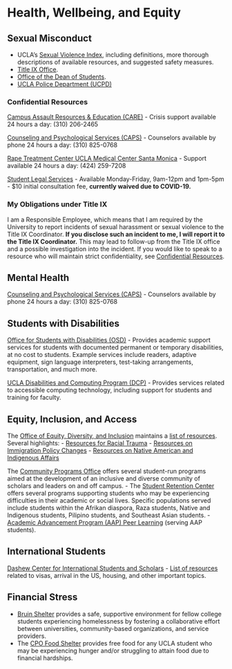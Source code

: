 # Health, Wellbeing, and Equity {.unnumbered}

## Sexual Misconduct {.unnumbered}

- UCLA's [Sexual Violence Index](https://www.sexualharassment.ucla.edu/Portals/42/Documents/UCLA%20Sexual%20Violence%20Index%20062018.pdf), including definitions, more thorough descriptions of available resources, and suggested safety measures. 
- [Title IX Office](sexualharassment.ucla.edu).
- [Office of the Dean of Students](deanofstudents.ucla.edu).
- [UCLA Police Department (UCPD)](ucpd.ucla.edu)

### Confidential Resources {.unnumbered}

[Campus Assault Resources & Education (CARE)](https://careprogram.ucla.edu/)
- Crisis support available 24 hours a day: (310) 206-2465

[Counseling and Psychological Services (CAPS)](https://www.counseling.ucla.edu/)
- Counselors available by phone 24 hours a day: (310) 825-0768

[Rape Treatment Center UCLA Medical Center Santa Monica](https://www.uclahealth.org/santa-monica/rape-treatment)
- Support available 24 hours a day: (424) 259-7208

[Student Legal Services](https://www.studentlegal.ucla.edu/)
- Available Monday-Friday, 9am-12pm and 1pm-5pm
- $10 initial consultation fee, **currently waived due to COVID-19.**

### My Obligations under Title IX {.unnumbered}

I am a Responsible Employee, which means that I am required by the University to report incidents of sexual harassment or sexual violence to the Title IX Coordinator. **If you disclose such an incident to me, I will report it to the Title IX Coordinator.** This may lead to follow-up from the Title IX office and a possible investigation into the incident. If you would like to speak to a resource who will maintain strict confidentiality, see [Confidential Resources](#confidential-resources).


## Mental Health {.unnumbered}

[Counseling and Psychological Services (CAPS)](https://www.counseling.ucla.edu/)
- Counselors available by phone 24 hours a day: (310) 825-0768

## Students with Disabilities {.unnumbered}

[Office for Students with Disabilities (OSD)](http://www.osd.ucla.edu)
- Provides academic support services for students with documented permanent or temporary disabilities, at no cost to students. Example services include readers, adaptive equipment, sign language interpreters, test-taking arrangements, transportation, and much more. 

[UCLA Disabilities and Computing Program (DCP)](http://www.dcp.ucla.edu)
- Provides services related to accessible computing technology, including support for students and training for faculty. 

## Equity, Inclusion, and Access {.unnumbered}

The [Office of Equity, Diversity, and Inclusion](https://equity.ucla.edu/about-us/) maintains a [list of resources](https://equity.ucla.edu/programs-resources/). Several highlights:
- [Resources for Racial Trauma](https://equity.ucla.edu/know/resources-for-racial-trauma/)
- [Resources on Immigration Policy Changes](https://equity.ucla.edu/know/immigration/)
- [Resources on Native American and Indigenous Affairs](https://equity.ucla.edu/know/resources-on-native-american-and-indigenous-affairs/)

The [Community Programs Office](http://www.cpo.ucla.edu/cpo/) offers several student-run programs aimed at the development of an inclusive and diverse community of scholars and leaders on and off campus. 
- The [Student Retention Center](http://www.cpo.ucla.edu/src/) offers several programs supporting students who may be experiencing difficulties in their academic or social lives. Specific populations served include students within the Afrikan diaspora, Raza students, Native and Indigenous students, Pilipino students, and Southeast Asian students. 
- [Academic Advancement Program (AAP) Peer Learning](https://www.aap.ucla.edu/units/peer-learning) (serving AAP students).

## International Students {.unnumbered}

[Dashew Center for International Students and Scholars](https://www.internationalcenter.ucla.edu/resources/menu) 
- [List of resources](https://www.internationalcenter.ucla.edu/resources/resource-guide) related to visas, arrival in the US, housing, and other important topics. 

## Financial Stress {.unnumbered}

- [Bruin Shelter](http://www.bruinshelter.org/) provides a safe, supportive environment for fellow college students experiencing homelessness by fostering a collaborative effort between universities, community-based organizations, and service providers.
- The [CPO Food Shelter](http://www.cpo.ucla.edu/cpo/foodcloset/) provides free food for any UCLA student who may be experiencing hunger and/or struggling to attain food due to financial hardships.

